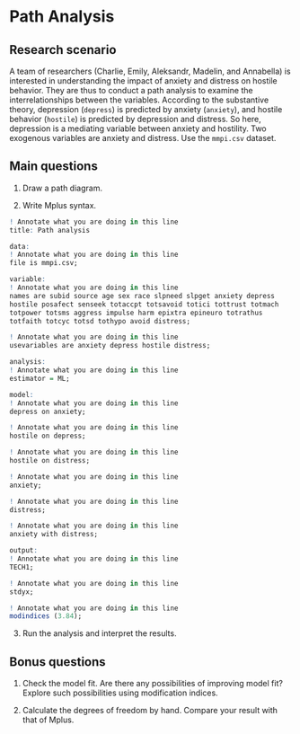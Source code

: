# Path Analysis

## Research scenario

A team of researchers (Charlie, Emily, Aleksandr, Madelin, and Annabella) is interested in understanding the impact of anxiety and distress on hostile behavior. They are thus to conduct a path analysis to examine the interrelationships between the variables. According to the substantive theory, depression (`depress`) is predicted by anxiety (`anxiety`), and hostile behavior (`hostile`) is predicted by depression and distress. So here, depression is a mediating variable between anxiety and hostility. Two exogenous variables are anxiety and distress. Use the `mmpi.csv` dataset.

## Main questions

1. Draw a path diagram.

2. Write Mplus syntax.

```r
! Annotate what you are doing in this line
title: Path analysis

data:
! Annotate what you are doing in this line
file is mmpi.csv;

variable:
! Annotate what you are doing in this line
names are subid source age sex race slpneed slpget anxiety depress
hostile posafect senseek totaccpt totsavoid totici tottrust totmach
totpower totsms aggress impulse harm epixtra epineuro totrathus
totfaith totcyc totsd tothypo avoid distress;

! Annotate what you are doing in this line
usevariables are anxiety depress hostile distress;

analysis:
! Annotate what you are doing in this line
estimator = ML;

model:
! Annotate what you are doing in this line
depress on anxiety;

! Annotate what you are doing in this line
hostile on depress;

! Annotate what you are doing in this line
hostile on distress;

! Annotate what you are doing in this line
anxiety;

! Annotate what you are doing in this line
distress;

! Annotate what you are doing in this line
anxiety with distress;

output:
! Annotate what you are doing in this line
TECH1;

! Annotate what you are doing in this line
stdyx;

! Annotate what you are doing in this line
modindices (3.84);
```

3. Run the analysis and interpret the results.

## Bonus questions

1. Check the model fit. Are there any possibilities of improving model fit? Explore such possibilities using modification indices.

2. Calculate the degrees of freedom by hand. Compare your result with that of Mplus.

